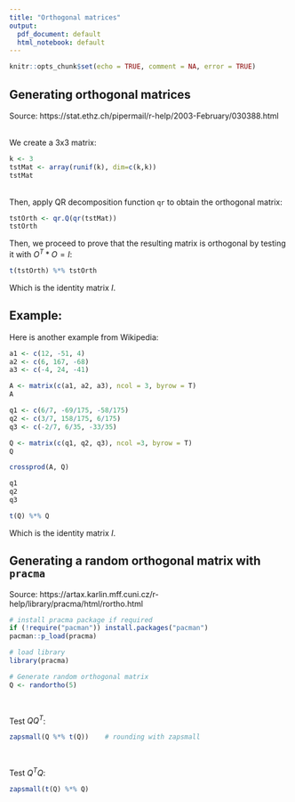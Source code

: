 ```yaml
---
title: "Orthogonal matrices"
output:
  pdf_document: default
  html_notebook: default
---
```



```r
knitr::opts_chunk$set(echo = TRUE, comment = NA, error = TRUE)
```



## Generating orthogonal matrices

Source: https://stat.ethz.ch/pipermail/r-help/2003-February/030388.html

\     
We create a 3x3 matrix:
```r
k <- 3
tstMat <- array(runif(k), dim=c(k,k))
tstMat
```

\   
Then, apply QR decomposition function `qr` to obtain the orthogonal matrix:
```r
tstOrth <- qr.Q(qr(tstMat))
tstOrth
```


Then, we proceed to prove that the resulting matrix is orthogonal by testing it with $O^T * O =I$:


```r
t(tstOrth) %*% tstOrth
```

Which is the identity matrix $I$.

## Example:
Here is another example from Wikipedia:

```r
a1 <- c(12, -51, 4)
a2 <- c(6, 167, -68)
a3 <- c(-4, 24, -41)

A <- matrix(c(a1, a2, a3), ncol = 3, byrow = T)
A
```

```r
q1 <- c(6/7, -69/175, -58/175)
q2 <- c(3/7, 158/175, 6/175)
q3 <- c(-2/7, 6/35, -33/35)

Q <- matrix(c(q1, q2, q3), ncol =3, byrow = T)
Q
```

```r
crossprod(A, Q)
```

```r
q1
q2
q3
```


```r
t(Q) %*% Q
```

Which is the identity matrix $I$.

## Generating a random orthogonal matrix with `pracma`
Source: https://artax.karlin.mff.cuni.cz/r-help/library/pracma/html/rortho.html


```r
# install pracma package if required
if (!require("pacman")) install.packages("pacman")
pacman::p_load(pracma)
```



```r
# load library
library(pracma)

# Generate random orthogonal matrix
Q <- randortho(5)

```
\  

Test $Q Q^T$:

```r
zapsmall(Q %*% t(Q))    # rounding with zapsmall
```

\  

Test $Q^T Q$:
```r
zapsmall(t(Q) %*% Q)
```



   
